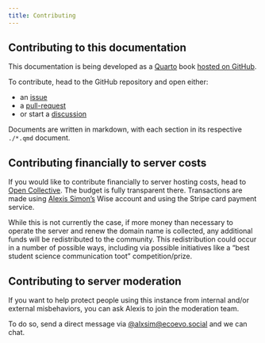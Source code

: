 ```yaml
---
title: Contributing
---
```


## Contributing to this documentation

This documentation is being developed as a [Quarto](https://quarto.org) book [hosted on GitHub](https://github.com/alxsimon/ecoevo.social-docs).

To contribute, head to the GitHub repository and open either:

* an [issue](https://github.com/alxsimon/ecoevo.social-docs/issues)
* a [pull-request](https://github.com/alxsimon/ecoevo.social-docs/pulls)
* or start a [discussion](https://github.com/alxsimon/ecoevo.social-docs/discussions)

Documents are written in markdown, with each section in its respective `./*.qmd` document.

## Contributing financially to server costs

If you would like to contribute financially to server hosting costs,
head to [Open Collective](https://opencollective.com/ecoevosocial).
The budget is fully transparent there.
Transactions are made using [Alexis Simon's](https://ecoevo.social/@alxsim) Wise account
and using the Stripe card payment service.

While this is not currently the case, if more money than necessary to operate the server and renew the domain name
is collected, any additional funds will be redistributed to the community. This redistribution could occur in a number of possible ways,
including via possible initiatives like a "best student science communication toot" competition/prize.

## Contributing to server moderation

If you want to help protect people using this instance from internal and/or external misbehaviors,
you can ask Alexis to join the moderation team.

To do so, send a direct message via [@alxsim@ecoevo.social](https://ecoevo.social/@alxsim) and we can chat.
